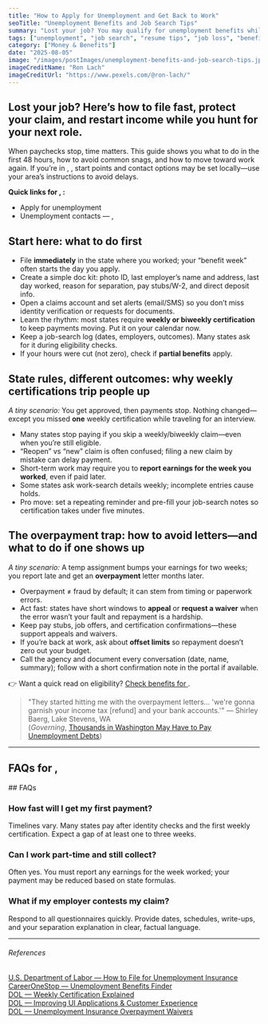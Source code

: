 ```yaml
---
title: "How to Apply for Unemployment and Get Back to Work"
seoTitle: "Unemployment Benefits and Job Search Tips"
summary: "Lost your job? You may qualify for unemployment benefits while you search for work. This guide covers how to apply, what to expect, and smart strategies to land your next role faster."
tags: ["unemployment", "job search", "resume tips", "job loss", "benefits"]
category: ["Money & Benefits"]
date: "2025-08-05"
image: "/images/postImages/unemployment-benefits-and-job-search-tips.jpg"
imageCreditName: "Ron Lach"
imageCreditUrl: "https://www.pexels.com/@ron-lach/"
---
```


## Lost your job? Here’s how to file fast, protect your claim, and restart income while you hunt for your next role.

When paychecks stop, time matters. This guide shows you what to do in the first 48 hours, how to avoid common snags, and how to move toward work again. <IfLocation>If you’re in <City/>, <State/>, start points and contact options may be set locally—use your area’s instructions to avoid delays.</IfLocation>

<BenefitsCtaBanner />

<IfLocation>
<div className="not-prose my-12 p-4 rounded-xl border-[3px] bg-muted">
  <p className="mb-2"><strong>Quick links for <City/>, <State/>:</strong></p>
  <ul className="list-disc ml-5 space-y-1">
    <li><ResourceLink name="unemployment">Apply for unemployment</ResourceLink></li>
    <li><ResourceLink name="unemployment" field="contact">Unemployment contacts<IfLocation> — <City/>, <State/></IfLocation></ResourceLink></li>
  </ul>
</div>
</IfLocation>

## Start here: what to do first

- File **immediately** in the state where you worked; your “benefit week” often starts the day you apply.  
- Create a simple doc kit: photo ID, last employer’s name and address, last day worked, reason for separation, pay stubs/W-2, and direct deposit info.  
- Open a claims account and set alerts (email/SMS) so you don’t miss identity verification or requests for documents.  
- Learn the rhythm: most states require **weekly or biweekly certification** to keep payments moving. Put it on your calendar now.  
- Keep a job-search log (dates, employers, outcomes). Many states ask for it during eligibility checks.  
- If your hours were cut (not zero), check if **partial benefits** apply.

## State rules, different outcomes: why weekly certifications trip people up

_A tiny scenario:_ You get approved, then payments stop. Nothing changed—except you missed **one** weekly certification while traveling for an interview.

- Many states stop paying if you skip a weekly/biweekly claim—even when you’re still eligible.  
- “Reopen” vs “new” claim is often confused; filing a new claim by mistake can delay payment.  
- Short-term work may require you to **report earnings for the week you worked**, even if paid later.  
- Some states ask work-search details weekly; incomplete entries cause holds.  
- Pro move: set a repeating reminder and pre-fill your job-search notes so certification takes under five minutes.

## The overpayment trap: how to avoid letters—and what to do if one shows up

_A tiny scenario:_ A temp assignment bumps your earnings for two weeks; you report late and get an **overpayment** letter months later.

- Overpayment ≠ fraud by default; it can stem from timing or paperwork errors.  
- Act fast: states have short windows to **appeal** or **request a waiver** when the error wasn’t your fault and repayment is a hardship.  
- Keep pay stubs, job offers, and certification confirmations—these support appeals and waivers.  
- If you’re back at work, ask about **offset limits** so repayment doesn’t zero out your budget.  
- Call the agency and document every conversation (date, name, summary); follow with a short confirmation note in the portal if available.

<IfLocation>
<div className="mt-3">👉 Want a quick read on eligibility? <a href="/tools/check-benefits" className="underline">Check benefits for <City/></a>.</div>
</IfLocation>

> "They started hitting me with the overpayment letters... 'we're gonna garnish your income tax [refund] and your bank accounts.'"
> — Shirley Baerg, Lake Stevens, WA  
(*Governing*, [Thousands in Washington May Have to Pay Unemployment Debts](https://www.governing.com/work/thousands-in-washington-may-have-to-pay-unemployment-debts))

---

<IfLocation>
  <h2>FAQs for <City/>, <State/></h2>
  <ResourceLink name="unemployment" field="faqs" />
</IfLocation>

<IfNoLocation>
## FAQs 

### How fast will I get my first payment?
Timelines vary. Many states pay after identity checks and the first weekly certification. Expect a gap of at least one to three weeks.

### Can I work part-time and still collect?
Often yes. You must report any earnings for the week worked; your payment may be reduced based on state formulas.

### What if my employer contests my claim?
Respond to all questionnaires quickly. Provide dates, schedules, write-ups, and your separation explanation in clear, factual language.

</IfNoLocation>

---
###### References

<div className="references">
<a href="https://www.dol.gov/general/topic/unemployment-insurance" target="_blank" rel="noopener noreferrer">U.S. Department of Labor — How to File for Unemployment Insurance</a><br />
<a href="https://www.careeronestop.org/LocalHelp/UnemploymentBenefits/find-unemployment-benefits.aspx" target="_blank" rel="noopener noreferrer">CareerOneStop — Unemployment Benefits Finder</a><br />
<a href="https://www.dol.gov/agencies/eta/ui-modernization/initial-application/weekly-certification" target="_blank" rel="noopener noreferrer">DOL — Weekly Certification Explained</a><br />
<a href="https://www.dol.gov/agencies/eta/ui-modernization/customer-experience/improve-applications" target="_blank" rel="noopener noreferrer">DOL — Improving UI Applications & Customer Experience</a><br />
<a href="https://oui.doleta.gov/unemploy/overpay_waivers.asp" target="_blank" rel="noopener noreferrer">DOL — Unemployment Insurance Overpayment Waivers</a>
</div>